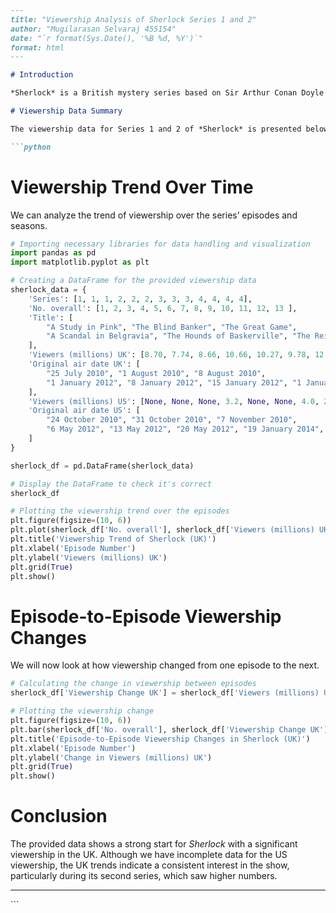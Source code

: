 ```markdown
---
title: "Viewership Analysis of Sherlock Series 1 and 2"
author: "Mugilarasan Selvaraj 455154"
date: "`r format(Sys.Date(), '%B %d, %Y')`"
format: html
---

# Introduction

*Sherlock* is a British mystery series based on Sir Arthur Conan Doyle's Sherlock Holmes detective stories. Starring Benedict Cumberbatch as Sherlock Holmes and Martin Freeman as Doctor John Watson, the series has received critical acclaim for its writing, acting, and innovative storytelling.

# Viewership Data Summary

The viewership data for Series 1 and 2 of *Sherlock* is presented below. The show debuted in the UK with high numbers and continued to attract a significant audience.

```python

```

# Viewership Trend Over Time

We can analyze the trend of viewership over the series' episodes and seasons.

```python

# Importing necessary libraries for data handling and visualization
import pandas as pd
import matplotlib.pyplot as plt

# Creating a DataFrame for the provided viewership data
sherlock_data = {
    'Series': [1, 1, 1, 2, 2, 2, 3, 3, 3, 4, 4, 4, 4],
    'No. overall': [1, 2, 3, 4, 5, 6, 7, 8, 9, 10, 11, 12, 13 ],
    'Title': [
        "A Study in Pink", "The Blind Banker", "The Great Game",
        "A Scandal in Belgravia", "The Hounds of Baskerville", "The Reichenbach Fall", "The Empty Hearse", "The Sign of Three", "His Last Vow", "The Abominable Bride", "The Six Thatchers", "The Lying Detective", "The Final Problem"
    ],
    'Viewers (millions) UK': [8.70, 7.74, 8.66, 10.66, 10.27, 9.78, 12.72, 11.38, 11.38, 11.64, 11.33, 9.53, 9.06],
    'Original air date UK': [
        "25 July 2010", "1 August 2010", "8 August 2010",
        "1 January 2012", "8 January 2012", "15 January 2012", "1 January 2014","5 January 2014","12 January 2014","1 January 2016","1 January 2017","8 January 2017", "15 January 2017"
    ],
    'Viewers (millions) US': [None, None, None, 3.2, None, None, 4.0, 2.9, 3.0, 3.4, 3.7, None, None],
    'Original air date US': [
        "24 October 2010", "31 October 2010", "7 November 2010",
        "6 May 2012", "13 May 2012", "20 May 2012", "19 January 2014", "26 January 2014", "2 February 2014", "1 January 2016","1 January 2017","8 January 2017", "15 January 2017"
    ]
}

sherlock_df = pd.DataFrame(sherlock_data)

# Display the DataFrame to check it's correct
sherlock_df

# Plotting the viewership trend over the episodes
plt.figure(figsize=(10, 6))
plt.plot(sherlock_df['No. overall'], sherlock_df['Viewers (millions) UK'], marker='o', linestyle='-')
plt.title('Viewership Trend of Sherlock (UK)')
plt.xlabel('Episode Number')
plt.ylabel('Viewers (millions) UK')
plt.grid(True)
plt.show()
```

# Episode-to-Episode Viewership Changes

We will now look at how viewership changed from one episode to the next.

```python
# Calculating the change in viewership between episodes
sherlock_df['Viewership Change UK'] = sherlock_df['Viewers (millions) UK'].diff()

# Plotting the viewership change
plt.figure(figsize=(10, 6))
plt.bar(sherlock_df['No. overall'], sherlock_df['Viewership Change UK'], color='lightblue')
plt.title('Episode-to-Episode Viewership Changes in Sherlock (UK)')
plt.xlabel('Episode Number')
plt.ylabel('Change in Viewers (millions) UK')
plt.grid(True)
plt.show()
```

# Conclusion

The provided data shows a strong start for *Sherlock* with a significant viewership in the UK. Although we have incomplete data for the US viewership, the UK trends indicate a consistent interest in the show, particularly during its second series, which saw higher numbers.

---
```